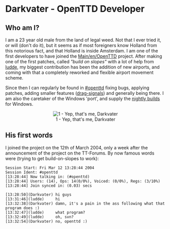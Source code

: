 {{en/Infobox Developer|
realname=Thomas Farago|
birthyear=1982|
codingspec=Windows Porter. Project Leader.|
currentstat=Active|
website=None|
}}
=Darkvater - OpenTTD Developer=


==Who am I?==
I am a 23 year old male from the land of legal weed. Not that I ever tried it, or will (don't do it), but it seems as if most foreigners know Holland from this notorious fact, and that Holland is inside Amsterdam. I am one of the first developers to have joined the [[Main/en/OpenTTD]] project. After making one of the first patches, called ''"build on slopes"'' with a lot of help from [[Main/en/Ludde|ludde]], my biggest contribution has been the addition of new airports, and coming with that a completely reworked and flexible airport movement scheme.

Since then I can regularly be found in [irc://irc.freenode.net/#openttd #openttd] fixing bugs, applying patches, adding smaller features ([[Main/en/Signals|drag-signals]]) and generally being there. I am also the caretaker of the Windows 'port', and supply the [[Main/en/Nightly build|nightly builds]] for Windows.

<center>[[File:en/Darthvater.jpeg|center|none|frame|1 - Yep, that's me, Darkvater]]</center>

==His first words==
I joined the project on the 12th of March 2004, only a week after the announcement of the project on the TT-Forums. By now famous words were (trying to get build-on-slopes to work):

<pre>Session Start: Fri Mar 12 13:28:44 2004
Session Ident: #openttd
[13:28:44] Now talking in: (#openttd)
[13:28:44] Users: (14), Ops: 14(0/0%), Voiced: (0/0%), Regs: (3/10%)
[13:28:44] Join synced in: (0.03) secs

[13:28:50](Darkvater) hi guys
[13:31:46](ludde)     hi
[13:32:38](Darkvater) damn, it's a pain in the ass following what that program does :)
[13:32:47](ludde)     what program?
[13:32:49](ludde)     oh, svn?
[13:32:54](Darkvater) no, openttd :)</pre>